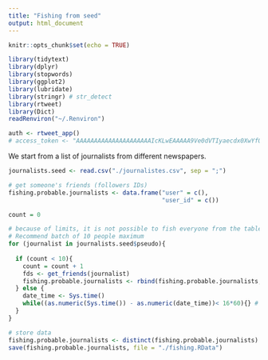 ```yaml
---
title: "Fishing from seed"
output: html_document
---
```


```r
knitr::opts_chunk$set(echo = TRUE)

library(tidytext)
library(dplyr)
library(stopwords)
library(ggplot2)
library(lubridate)
library(stringr) # str_detect
library(rtweet)
library(Dict)
readRenviron("~/.Renviron")

auth <- rtweet_app()
# access_token <- "AAAAAAAAAAAAAAAAAAAAAIcKLwEAAAAA9Ve0dVTIyaecdx0XwYfOpoLYQek%3D9g08wPfTo0IQSPu16Ysj0aYpXkr11ETwzN9ZFhNcvCx3lC5RQl"
```

We start from a list of journalists from different newspapers.

```r
journalists.seed <- read.csv("./journalistes.csv", sep = ";")
```

```r
# get someone's friends (followers IDs)
fishing.probable.journalists <- data.frame("user" = c(),
                                           "user_id" = c())

count = 0

# because of limits, it is not possible to fish everyone from the table directly. 
# Recommend batch of 10 people maximum
for (journalist in journalists.seed$pseudo){
  
  if (count < 10){
    count = count + 1
    fds <- get_friends(journalist)
    fishing.probable.journalists <- rbind(fishing.probable.journalists, fds)
  } else {
    date_time <- Sys.time()
    while((as.numeric(Sys.time()) - as.numeric(date_time))< 16*60){} # dummy while loop waiting 16 minutes
  }
}

```

```r
# store data
fishing.probable.journalists <- distinct(fishing.probable.journalists)
save(fishing.probable.journalists, file = "./fishing.RData")
```

